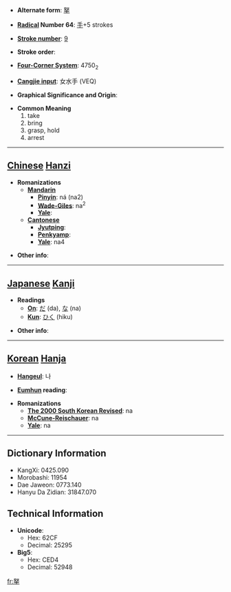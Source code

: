 * '''Alternate form''': [[拏]]

* '''[[Wiktionary:Chinese radical index| Radical]] Number 64''': [[Wiktionary:Chinese radical index 手|手]]+5 strokes

* '''[[Wiktionary:Chinese total strokes index|Stroke number]]''': [[Wiktionary:Chinese total strokes index 9|9]]

* '''Stroke order''': 

* '''[[Wiktionary:Chinese four corner index|Four-Corner System]]''': 4750<sub>2</sub>

* '''[[Wiktionary:Chinese Cangjie index|Cangjie input]]''': 女水手 (VEQ)

* '''Graphical Significance and Origin''': 

* '''Common Meaning'''
*#take
*# bring
*# grasp, hold
*# arrest


----

== [[Chinese]] [[Hanzi]] ==

* '''Romanizations'''
** '''[[Mandarin]]'''
*** '''[[Pinyin]]''': ná (na2)
*** '''[[Wade-Giles]]''': na<sup>2</sup>
*** '''[[Yale]]''': 
** '''[[Cantonese]]'''
*** '''[[Jyutping]]''':
*** '''[[Penkyamp]]''': 
*** '''[[Yale]]''': na4

* '''Other info''': 

----

== [[Japanese]] [[Kanji]] ==

* '''Readings'''
** '''[[On]]''': [[だ]] (da), [[な]] (na)
** '''[[Kun]]''': [[ひく]] (hiku)

* '''Other info''':  

----

== [[Korean]] [[Hanja]] ==

* '''[[Hangeul]]''': 나

* '''[[Eumhun]] reading''': 

* '''Romanizations'''
** '''[[The 2000 South Korean Revised Romanization|The 2000 South Korean Revised]]''': na
** '''[[McCune-Reischauer]]''': na
** '''[[Yale]]''': na

----

== Dictionary Information ==

* KangXi: 0425.090
* Morobashi: 11954
* Dae Jaweon: 0773.140
* Hanyu Da Zidian: 31847.070

== Technical Information ==

* '''Unicode''':
** Hex: 62CF
** Decimal: 25295
* '''Big5''':
** Hex: CED4
** Decimal: 52948

[[fr:拏]]